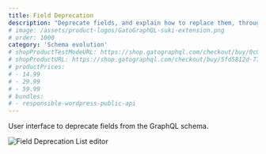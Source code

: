 ```yaml
---
title: Field Deprecation
description: "Deprecate fields, and explain how to replace them, through a user interface."
# image: /assets/product-logos/GatoGraphQL-suki-extension.png
# order: 1000
category: 'Schema evolution'
# shopProductTestModeURL: https://shop.gatographql.com/checkout/buy/0c05b29a-a828-4278-b65a-039e98194580
# shopProductURL: https://shop.gatographql.com/checkout/buy/5fd5812d-77db-481e-a241-e097a4f1e5e9
# productPrices:
# - 14.99
# - 29.99
# - 59.99
# bundles:
# - responsible-wordpress-public-api
---
```


User interface to deprecate fields from the GraphQL schema.

![Field Deprecation List editor](/assets/extensions/upstream-pro/field-deprecation-list.png "Field Deprecation List editor")
